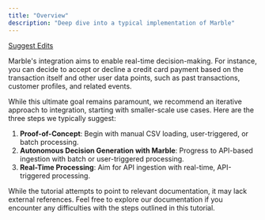 ```yaml
---
title: "Overview"
description: "Deep dive into a typical implementation of Marble"
---
```


[Suggest Edits](/edit/implementing-marble-at-my-company-copy)

Marble's integration aims to enable real-time decision-making. For instance, you can decide to accept or decline a credit card payment based on the transaction itself and other user data points, such as past transactions, customer profiles, and related events.

While this ultimate goal remains paramount, we recommend an iterative approach to integration, starting with smaller-scale use cases. Here are the three steps we typically suggest:

1. **Proof-of-Concept**: Begin with manual CSV loading, user-triggered, or batch processing.
2. **Autonomous Decision Generation with Marble**: Progress to API-based ingestion with batch or user-triggered processing.
3. **Real-Time Processing**: Aim for API ingestion with real-time, API-triggered processing.

<Warning>
  While the tutorial attempts to point to relevant documentation, it may lack external references. Feel free to explore our documentation if you encounter any difficulties with the steps outlined in this tutorial.
</Warning>
